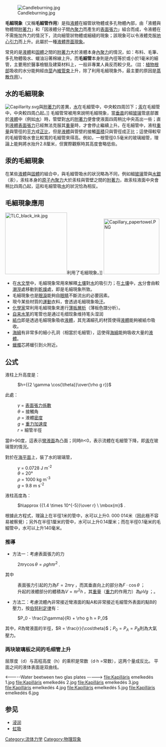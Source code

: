 {{redirect2|毛细管|毛细血管|微血管}}
[[File:Candleburning.jpg|thumb]]

'''毛細現象'''（又稱'''毛細管作用'''）是指[[液體|液體]]在細管狀物體或多孔物體內部，由「液體與物體間[[黏附|附著力]]」和「因液體分子間[[內聚力|內聚力]]而產生的[[表面張力|表面張力]]」組合而成，令液體在不需施加外力的情況下，流向細管狀物體或細縫的現象；該現象可以令液體克服[[地心引力|地心引力]]而上升。此屬於一種[[液體界面現象|液體界面現象]]。

常見的是[[液體|液體]]和[[固體|固體]]之間的[[黏附|附著力]]大於液體本身[[內聚力|內聚力]]的情況，如：布料、毛筆、多孔物體吸水、蠟油沿著棉線上升。而'''毛細管'''本身則是內徑等於或小於1毫米的細管，主要用於醫事檢驗及建築材料上，一般非專業人員反而較少見。（註：[[植物|植物]][[根|根部]]吸收的水分能夠經由[[莖|莖]]內[[維管束|維管束]]上升，除了利用毛細現象外，最主要的原因是[[蒸散作用|蒸散作用]]）。

== 水的毛細現象 ==
[[File:Capillarity.svg|left]]與[[附著力|附著力]]的差異，[[水|水]]在毛細管中，中央較四周凹下；[[汞|汞]]在毛細管中，中央較四周凸起。]]
毛細管常被用來說明毛細現象，當[[垂直|垂直]]的細[[玻璃|玻璃]]管底部置於[[液體|液體]]中（例如[[水|水]]）時，管壁對[[水|水]]的[[附著力|附著力]]便會使液面四周稍比中央高出一些；直到[[液體|液體]][[表面張力|表面張力]]已經無法克服其[[重量|重量]]時，才會停止繼續上升。在毛細管中，液柱[[重量|重量]]與管徑的[[平方|平方]]成[[正比|正比]]，但是[[液體|液體]]與管壁的接觸[[面積|面積]]只與管徑成正比；這使得較窄的毛細管吸水會比較寬的毛細管來得高。例如，一根管徑0.5毫米的玻璃細管，理論上能夠將水抬升2.8厘米，但實際觀察時其高度會略低些。

== 汞的毛細現象 ==
在某些[[液體|液體]]與[[固體|固體]]的組合中，與毛細管吸水的狀況略為不同，例如細[[玻璃|玻璃]]管與[[水銀|水銀]]（汞），汞柱本身的[[原子|原子]][[內聚力|內聚力]]大於汞柱與管壁之間的[[附著力|附著力]]，故汞柱液面中央會稍比四周凸起，這和毛細管吸[[水|水]]的狀況恰為相反。

== 毛細現象應用 ==
[[File:TLC_black_ink.jpg|200px]]利用了毛細現象。]]
[[File:Capillary_papertowel.PNG|180px]]
* 在[[水文學|水文學]]中，毛細現象常用來解釋[[土壤|土壤]]對[[水|水]]的吸引力；在[[土壤|土壤]]中，[[水|水]]分會由較[[潮溼|潮溼]]處移動到[[乾燥|乾燥]]處，即是毛細現象所致。
* 毛細現象也是[[眼淚|眼淚]]能夠自[[眼睛|眼睛]]不斷流出的必要因素。
* 現今某些材質的[[運動|運動]]衣料，會透過毛細現象吸[[汗|汗]]。
* [[化學家|化學家]]常利用毛細現象來進行[[薄板層析|薄板層析]]（薄板色譜分析）。
* [[自来水笔|自来水笔]]的笔管也是通过毛细现象维持笔头湿润
* [[紙巾|紙巾]]即是透過毛細現象吸收[[液體|液體]]，其充滿細孔的材質使得[[液體|液體]]能夠被紙巾吸收。
* [[海綿|海綿]]有非常多的細小孔洞（相當於毛細管），這使得[[海綿|海綿]]能夠吸收大量的[[液體|液體]]。
* [[蠟燭|蠟燭]]芯將蠟引到火附近。

== 公式 ==

液柱上升高度是：
: <math>h={{2 \gamma \cos{\theta}}\over{\rho g r}}</math>

此處：

:''γ'' = [[表面張力係數|表面張力係數]]
:''θ'' = 接觸角
:''ρ'' = 液體[[密度|密度]]
:''g'' = [[重力加速度|重力加速度]]
:''r'' = 細管半徑

當''θ''>90度，這表示[[彎液面|彎液面]]為凸面；同時''h''<0，表示流體在毛細管下降，即[[汞|汞]]在玻璃管的情況。

對於在[[海平面|海平面]]上，裝了水的玻璃管，

:''γ'' = 0.0728 J m<sup>-2</sup>
:''θ'' = 20°
:''ρ'' = 1000 kg m<sup>-3</sup>
:''g'' = 9.8 m s<sup>-2</sup>

液柱高度為：

: <math>h\approx {{1.4 \times 10^{-5}}\over r} \ \mbox{m}</math> .

根據此方程式，理論上在半徑1米的管中，水可以上升0. 000 014米（因此極不容易被察覺）；另外在半徑1厘米的管中，水可以上升0.14厘米；而在半徑0.1毫米的毛細管中，水可以上升140毫米。

=== 推導 ===

* 方法一：考慮表面張力的力

: <math>2\pi r\gamma\cos\theta = \rho gh \pi r^2 \;</math>.

其中
:表面張力引起的力為<math>F = 2\pi r\gamma\;</math>，而其垂直向上的部分為<math>F \cdot \cos\theta\;</math>；
:升起的液體部分的體積為<math>V = \pi r^2 h\;</math>，其[[重量|重量]]（[[重力|重力]]的作用力）為<math>\rho Vg \;</math>；。

* 方法二：考慮流體內非常接近彎液面的點A和非常接近毛細管外表面的點B的壓力，按[[伯努利定律|伯努利定律]]有：

: <math>P_0 - \frac{2\gamma}{R} + \rho g h = P_0</math>

其中，''R''為彎液面的半徑，<math>R = \frac{r}{\cos\theta}</math>；<math>P_0=P_A=P_B</math>則為大氣壓力。

=== 两块玻璃板之间的毛细管上升 ===
<!----- Capillary rise of liquid between two glas plates ----->
层厚度（d）与高程高度（h）的乘积是常数（d·h =常数），这两个量成反比。 平面之间的液体表面是双曲线。 
<!----- The product of layer thickness (''d'') and elevation height (''h'') is constant (''d''·''h'' = constant), the two quantities are [[Proportionality_(mathematics)#Inverse_proportionality|inversely proportional]]. The surface of the liquid between the planes is [[hyperbola|hyperbola]].----->
<gallery caption="两块玻璃板之间的水"  widths="130px">
<-----Water beetween two glas plates ----->
file:Kapilláris emelkedés 1.jpg
file:Kapilláris emelkedés 2.jpg
file:Kapilláris emelkedés 3.jpg
file:Kapilláris emelkedés 4.jpg
file:Kapilláris emelkedés 5.jpg
file:Kapilláris emelkedés 6.jpg
</gallery>

==参见==
*[[浸润|浸润]]
*[[虹吸|虹吸]]
{{Authority control}}
[[Category:流体力学|Category:流体力学]]
[[Category:物理现象|Category:物理现象]]